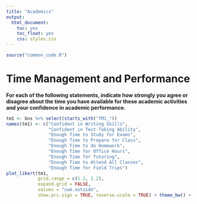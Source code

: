 ```yaml
---
title: "Academics"
output: 
  html_document: 
    toc: yes
    toc_float: yes
    css: styles.css
---
```


```r
source("common_code.R")
```

# Time Management and Performance

**For each of the following statements, indicate how strongly you agree or disagree about the time you have available for these academic activities and your confidence in academic performance.**

```r
tm1 <- bns %>% select(starts_with("TM1_"))
names(tm1) <- c("Confident in Writing Skills",
                "Confident in Test-Taking Ability",
                "Enough Time to Study for Exams",
                "Enough Time to Prepare for Class",
                "Enough Time to do Homework",
                "Enough Time for Office Hours",
                "Enough Time for Tutoring",
                "Enough Time to Attend All Classes",
                "Enough Time for Field Trips")
plot_likert(tm1, 
            grid.range = c(1.2, 1.2),
            expand.grid = FALSE,
            values = "sum.outside",
            show.prc.sign = TRUE, reverse.scale = TRUE) + theme_bw() + theme(legend.position = "top")
```


























